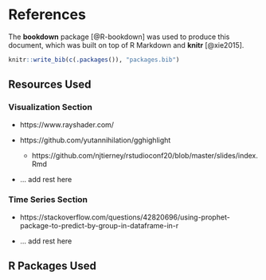 # References

The **bookdown** package [@R-bookdown] was used to produce this document, which was built on top of R Markdown and **knitr** [@xie2015].

```r
knitr::write_bib(c(.packages()), "packages.bib")
```

## Resources Used

### Visualization Section

- https://www.rayshader.com/

- https://github.com/yutannihilation/gghighlight

    - https://github.com/njtierney/rstudioconf20/blob/master/slides/index.Rmd

- ... add rest here


### Time Series Section

- https://stackoverflow.com/questions/42820696/using-prophet-package-to-predict-by-group-in-dataframe-in-r 

- ... add rest here


## R Packages Used
